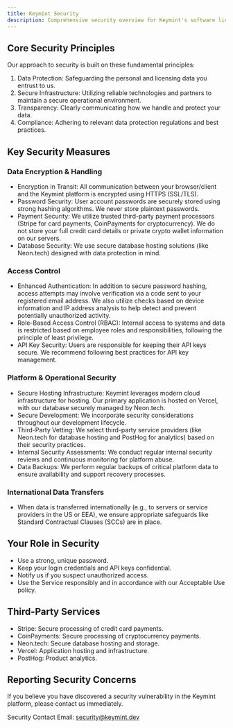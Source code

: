 ```yaml
---
title: Keymint Security
description: Comprehensive security overview for Keymint's software licensing platform.
---
```



## Core Security Principles

Our approach to security is built on these fundamental principles:

1. Data Protection: Safeguarding the personal and licensing data you entrust to us.
2. Secure Infrastructure: Utilizing reliable technologies and partners to maintain a secure operational environment.
3. Transparency: Clearly communicating how we handle and protect your data.
4. Compliance: Adhering to relevant data protection regulations and best practices.

## Key Security Measures

### Data Encryption & Handling

- Encryption in Transit: All communication between your browser/client and the Keymint platform is encrypted using HTTPS (SSL/TLS).
- Password Security: User account passwords are securely stored using strong hashing algorithms. We never store plaintext passwords.
- Payment Security: We utilize trusted third-party payment processors (Stripe for card payments, CoinPayments for cryptocurrency). We do not store your full credit card details or private crypto wallet information on our servers.
- Database Security: We use secure database hosting solutions (like Neon.tech) designed with data protection in mind.

### Access Control

- Enhanced Authentication: In addition to secure password hashing, access attempts may involve verification via a code sent to your registered email address. We also utilize checks based on device information and IP address analysis to help detect and prevent potentially unauthorized activity.
- Role-Based Access Control (RBAC): Internal access to systems and data is restricted based on employee roles and responsibilities, following the principle of least privilege.
- API Key Security: Users are responsible for keeping their API keys secure. We recommend following best practices for API key management.

### Platform & Operational Security

- Secure Hosting Infrastructure: Keymint leverages modern cloud infrastructure for hosting. Our primary application is hosted on Vercel, with our database securely managed by Neon.tech.
- Secure Development: We incorporate security considerations throughout our development lifecycle.
- Third-Party Vetting: We select third-party service providers (like Neon.tech for database hosting and PostHog for analytics) based on their security practices.
- Internal Security Assessments: We conduct regular internal security reviews and continuous monitoring for platform abuse.
- Data Backups: We perform regular backups of critical platform data to ensure availability and support recovery processes.

### International Data Transfers

- When data is transferred internationally (e.g., to servers or service providers in the US or EEA), we ensure appropriate safeguards like Standard Contractual Clauses (SCCs) are in place.

## Your Role in Security

- Use a strong, unique password.
- Keep your login credentials and API keys confidential.
- Notify us if you suspect unauthorized access.
- Use the Service responsibly and in accordance with our Acceptable Use policy.

## Third-Party Services

- Stripe: Secure processing of credit card payments.
- CoinPayments: Secure processing of cryptocurrency payments.
- Neon.tech: Secure database hosting and storage.
- Vercel: Application hosting and infrastructure.
- PostHog: Product analytics.

## Reporting Security Concerns

If you believe you have discovered a security vulnerability in the Keymint platform, please contact us immediately.

Security Contact Email: security@keymint.dev

